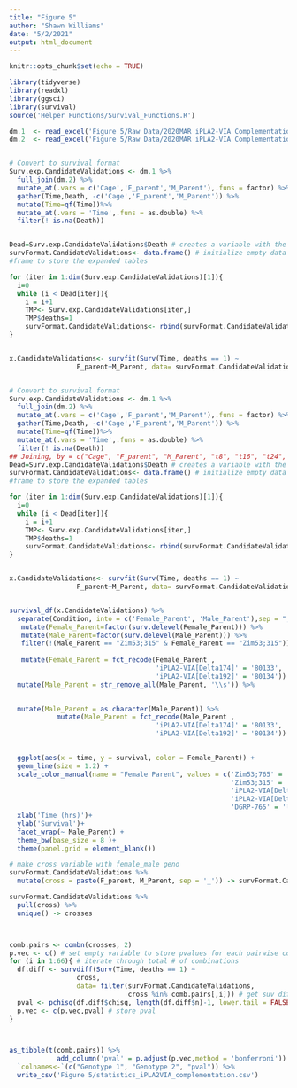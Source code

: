 ```yaml
---
title: "Figure 5"
author: "Shawn Williams"
date: "5/2/2021"
output: html_document
---
```


```r
knitr::opts_chunk$set(echo = TRUE)
```

```r
library(tidyverse)
library(readxl)
library(ggsci)
library(survival)
source('Helper Functions/Survival_Functions.R')
```

```r
dm.1  <- read_excel('Figure 5/Raw Data/2020MAR iPLA2-VIA Complementation Count Sheet.xlsx', sheet = 2)
dm.2  <- read_excel('Figure 5/Raw Data/2020MAR iPLA2-VIA Complementation Count Sheet.xlsx',sheet = 3)


# Convert to survival format 
Surv.exp.CandidateValidations <- dm.1 %>%
  full_join(dm.2) %>%
  mutate_at(.vars = c('Cage','F_parent','M_Parent'),.funs = factor) %>%
  gather(Time,Death, -c('Cage','F_parent','M_Parent')) %>%
  mutate(Time=qf(Time))%>%
  mutate_at(.vars = 'Time',.funs = as.double) %>%
  filter(! is.na(Death)) 


Dead=Surv.exp.CandidateValidations$Death # creates a variable with the number of deaths
survFormat.CandidateValidations<- data.frame() # initialize empty data 
#frame to store the expanded tables 

for (iter in 1:dim(Surv.exp.CandidateValidations)[1]){
  i=0
  while (i < Dead[iter]){
    i = i+1 
    TMP<- Surv.exp.CandidateValidations[iter,]
    TMP$deaths=1
    survFormat.CandidateValidations<- rbind(survFormat.CandidateValidations,TMP) }
}


x.CandidateValidations<- survfit(Surv(Time, deaths == 1) ~ 
                 F_parent+M_Parent, data= survFormat.CandidateValidations)


# Convert to survival format 
Surv.exp.CandidateValidations <- dm.1 %>%
  full_join(dm.2) %>%
  mutate_at(.vars = c('Cage','F_parent','M_Parent'),.funs = factor) %>%
  gather(Time,Death, -c('Cage','F_parent','M_Parent')) %>%
  mutate(Time=qf(Time))%>%
  mutate_at(.vars = 'Time',.funs = as.double) %>%
  filter(! is.na(Death)) 
## Joining, by = c("Cage", "F_parent", "M_Parent", "t8", "t16", "t24", "t32", "t40", "t48", "t56", "t64", "t72", "t80", "t88", "t96", "t104", "t112", "t120")
Dead=Surv.exp.CandidateValidations$Death # creates a variable with the number of deaths
survFormat.CandidateValidations<- data.frame() # initialize empty data 
#frame to store the expanded tables 

for (iter in 1:dim(Surv.exp.CandidateValidations)[1]){
  i=0
  while (i < Dead[iter]){
    i = i+1 
    TMP<- Surv.exp.CandidateValidations[iter,]
    TMP$deaths=1
    survFormat.CandidateValidations<- rbind(survFormat.CandidateValidations,TMP) }
}


x.CandidateValidations<- survfit(Surv(Time, deaths == 1) ~ 
                 F_parent+M_Parent, data= survFormat.CandidateValidations)


survival_df(x.CandidateValidations) %>%
  separate(Condition, into = c('Female_Parent', 'Male_Parent'),sep = ", ") %>%
   mutate(Female_Parent=factor(surv.delevel(Female_Parent))) %>%
   mutate(Male_Parent=factor(surv.delevel(Male_Parent))) %>%
   filter(!(Male_Parent == "Zim53;315" & Female_Parent == "Zim53;315")) %>%
  
   mutate(Female_Parent = fct_recode(Female_Parent ,
                                     'iPLA2-VIA[Delta174]' = '80133',
                                     'iPLA2-VIA[Delta192]' = '80134')) %>%
  mutate(Male_Parent = str_remove_all(Male_Parent, '\\s')) %>%
  

  mutate(Male_Parent = as.character(Male_Parent)) %>%
            mutate(Male_Parent = fct_recode(Male_Parent ,
                                     'iPLA2-VIA[Delta174]' = '80133',
                                     'iPLA2-VIA[Delta192]' = '80134')) %>%

  
  ggplot(aes(x = time, y = survival, color = Female_Parent)) +
  geom_line(size = 1.2) +
  scale_color_manual(name = "Female Parent", values = c('Zim53;765' = 'darkblue',
                                                        'Zim53;315' = 'purple',
                                                        'iPLA2-VIA[Delta174]' = 'black',
                                                        'iPLA2-VIA[Delta192]' = 'grey50',
                                                        'DGRP-765' = 'lightgreen' ))+ 
  xlab('Time (hrs)')+
  ylab('Survival')+
  facet_wrap(~ Male_Parent) +
  theme_bw(base_size = 8 )+
  theme(panel.grid = element_blank())


```

```r
# make cross variable with female_male geno
survFormat.CandidateValidations %>%
  mutate(cross = paste(F_parent, M_Parent, sep = '_')) -> survFormat.CandidateValidations

survFormat.CandidateValidations %>%
  pull(cross) %>%
  unique() -> crosses 



comb.pairs <- combn(crosses, 2)
p.vec <- c() # set empty variable to store pvalues for each pairwise comparison
for (i in 1:66){ # iterate through total # of combinations
  df.diff <- survdiff(Surv(Time, deaths == 1) ~ 
                 cross, 
                 data= filter(survFormat.CandidateValidations,
                              cross %in% comb.pairs[,i])) # get suv diff for each pair
  pval <- pchisq(df.diff$chisq, length(df.diff$n)-1, lower.tail = FALSE) # calc p val for the contrast
  p.vec <- c(p.vec,pval) # store pval 
}



as_tibble(t(comb.pairs)) %>%
            add_column('pval' = p.adjust(p.vec,method = 'bonferroni')) %>%
  `colnames<-`(c("Genotype 1", "Genotype 2", "pval")) %>%
  write_csv('Figure 5/statistics_iPLA2VIA_complementation.csv')





```